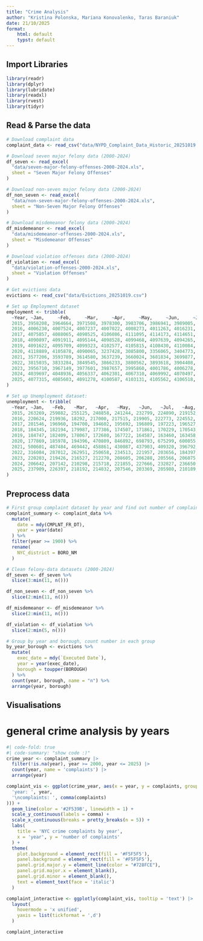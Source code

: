 ```yaml
---
title: "Crime Analysis"
author: "Kristina Polonska, Mariana Konovalenko, Taras Baraniuk"
date: 21/10/2025
format: 
    html: default
    typst: default
---
```


## Import Libraries

```r
library(readr)
library(dplyr)
library(lubridate)
library(readxl)
library(rvest)
library(tidyr)
```

## Read & Parse the data

```r
# Download complaint data
complaint_data <- read_csv("data/NYPD_Complaint_Data_Historic_20251019 (1).csv")

# Download seven major felony data (2000-2024)
df_seven <- read_excel(
  "data/seven-major-felony-offenses-2000-2024.xls",
  sheet = "Seven Major Felony Offenses"
)

# Download non-seven major felony data (2000-2024)
df_non_seven <- read_excel(
  "data/non-seven-major-felony-offenses-2000-2024.xls",
  sheet = "Non-Seven Major Felony Offenses"
)

# Download misdemeanor felony data (2000-2024)
df_misdemeanor <- read_excel(
  "data/misdemeanor-offenses-2000-2024.xls",
  sheet = "Misdemeanor Offenses"
)

# Download violation offenses data (2000-2024)
df_violation <- read_excel(
  "data/violation-offenses-2000-2024.xls",
  sheet = "Violation Offenses"
)

# Get evictions data
evictions <- read_csv("data/Evictions_20251019.csv") 

# Set up Employment dataset
employment <- tribble(
  ~Year, ~Jan,     ~Feb,     ~Mar,     ~Apr,     ~May,     ~Jun,     ~Jul,     ~Aug,     ~Sep,     ~Oct,     ~Nov,     ~Dec,     ~Avg,
  2015, 3958208, 3964664, 3971508, 3978300, 3983706, 3986941, 3989005, 3990512, 3992331, 3995419, 3999468, 4003350, NA,
  2016, 4006230, 4007524, 4007237, 4007022, 4008273, 4011263, 4016231, 4023299, 4031774, 4041168, 4051841, 4063744, NA,
  2017, 4075857, 4088065, 4098525, 4106086, 4111095, 4114173, 4114651, 4112158, 4107776, 4102560, 4096940, 4092620, NA,
  2018, 4090897, 4091911, 4095144, 4098528, 4099468, 4097639, 4094265, 4091028, 4087876, 4085684, 4085822, 4088102, NA,
  2019, 4091622, 4095709, 4099323, 4102577, 4105815, 4108430, 4110084, 4111355, 4115220, 4120762, 4125174, 4125178, NA,
  2020, 4118889, 4105878, 4090065, 3237428, 3085800, 3356065, 3404773, 3443541, 3485521, 3513375, 3539933, 3560502, NA,
  2021, 3577206, 3593789, 3614580, 3637239, 3660024, 3681834, 3699877, 3717291, 3734594, 3755472, 3775818, 3796045, NA,
  2022, 3815035, 3833284, 3849545, 3866233, 3880562, 3893618, 3904408, 3912256, 3918728, 3926471, 3936346, 3946206, NA,
  2023, 3956710, 3967149, 3977601, 3987657, 3995860, 4001786, 4006278, 4009467, 4012253, 4015857, 4021493, 4030305, NA,
  2024, 4039697, 4048936, 4056337, 4062301, 4067310, 4069992, 4070497, 4070383, 4070225, 4070948, 4073437, 4076067, NA,
  2025, 4077315, 4085603, 4091278, 4100587, 4103131, 4105562, 4106518, 4107975, NA,      NA,      NA,      NA,      NA
)

# Set up Unemployment dataset:
unemployment <- tribble(
  ~Year, ~Jan,   ~Feb,   ~Mar,   ~Apr,   ~May,   ~Jun,   ~Jul,   ~Aug,   ~Sep,   ~Oct,   ~Nov,   ~Dec,   ~Avg,
  2015, 263269, 259882, 255125, 248858, 241244, 232799, 224890, 219152, 216077, 215815, 217759, 219861, NA,
  2016, 220624, 219936, 18292, 217000, 217515, 219905, 222773, 224552, 224343, 221221, 215117, 207915, NA,
  2017, 201546, 196960, 194700, 194602, 195692, 196809, 197223, 196527, 194687, 192081, 189554, 186885, NA,
  2018, 184345, 182194, 179987, 177386, 174507, 171861, 170229, 170543, 173328, 177697, 181782, 184335, NA,
  2019, 184747, 182409, 178067, 172680, 167722, 164587, 163460, 163458, 163115, 163531, 166135, 171163, NA,
  2020, 177869, 185978, 194396, 470809, 846892, 698793, 675299, 600055, 581618, 533486, 524073, 513505, NA,
  2021, 500601, 487484, 469442, 458861, 430087, 437903, 409320, 396792, 361334, 346099, 330104, 331696, NA,
  2022, 316084, 287012, 262951, 250658, 234513, 221957, 203656, 184397, 197737, 208190, 215225, 218926, NA,
  2023, 220203, 219426, 216527, 212270, 208605, 206288, 205566, 206075, 206961, 207576, 207721, 207341, NA,
  2024, 206642, 207142, 210298, 215718, 221855, 227666, 232827, 236650, 239103, 240414, 240152, 239755, NA,
  2025, 237909, 226397, 218192, 214032, 207546, 203369, 205980, 210189, NA,     NA,     NA,     NA,     NA
)
```

## Preprocess data

```r
# First group complaint dataset by year and find out number of complaints each year: 
complaint_summary <- complaint_data %>%
  mutate(
    date = mdy(CMPLNT_FR_DT), 
    year = year(date)
  ) %>%
  filter(year >= 1900) %>% 
  rename(
    NYC_district = BORO_NM
  )

# Clean felony-data datasets (2000-2024)
df_seven <- df_seven %>% 
  slice(3:min(11, n()))

df_non_seven <- df_non_seven %>% 
  slice(2:min(11, n()))

df_misdemeanor <- df_misdemeanor %>% 
  slice(2:min(11, n()))

df_violation <- df_violation %>% 
  slice(2:min(5, n()))

# Group by year and borough, count number in each group
by_year_borough <- evictions %>%
  mutate(
    exec_date = mdy(`Executed Date`),     
    year = year(exec_date),
    borough = toupper(BOROUGH)
  ) %>% 
  count(year, borough, name = "n") %>%
  arrange(year, borough)
```

## Visualisations
# general crime analysis by years
```r
#| code-fold: true
#| code-summary: "show code :)"
crime_year <- complaint_summary |>
  filter(!is.na(year), year >= 2000, year <= 2025) |>
  count(year, name = 'complaints') |>
  arrange(year)

complaint_vis <- ggplot(crime_year, aes(x = year, y = complaints, group = 1, text = paste0(
  'year: ', year,
  '\ncomplaints: ', comma(complaints)
))) +
  geom_line(color = '#2F539B', linewidth = 1) +
  scale_y_continuous(labels = comma) + 
  scale_x_continuous(breaks = pretty_breaks(n = 5)) +
  labs(
    title = 'NYC crime complaints by year',
    x = 'year', y = 'number of complaints'
  ) +
  theme(
    plot.background = element_rect(fill = '#F5F5F5'),
    panel.background = element_rect(fill = '#F5F5F5'),
    panel.grid.major.y = element_line(color = "#728FCE"),
    panel.grid.major.x = element_blank(),
    panel.grid.minor = element_blank(),
    text = element_text(face = 'italic')
  )

complaint_interactive <- ggplotly(complaint_vis, tooltip = 'text') |>
  layout(
    hovermode = 'x unified',
    yaxis = list(tickformat = ',d')
  )

complaint_interactive
```


